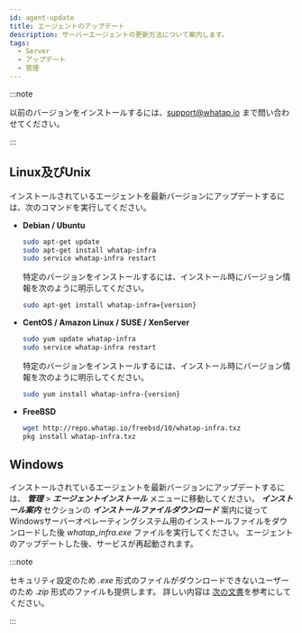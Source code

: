 ```yaml
---
id: agent-update
title: エージェントのアップデート
description: サーバーエージェントの更新方法について案内します。
tags:
  - Server
  - アップデート
  - 管理
---
```


:::note

以前のバージョンをインストールするには、support@whatap.io まで問い合わせてください。

:::

## Linux及びUnix

インストールされているエージェントを最新バージョンにアップデートするには、次のコマンドを実行してください。

-   **Debian / Ubuntu**

    ```bash title=SH
    sudo apt-get update
    sudo apt-get install whatap-infra
    sudo service whatap-infra restart
    ```

    特定のバージョンをインストールするには、インストール時にバージョン情報を次のように明示してください。

    ```bash
    sudo apt-get install whatap-infra={version}
    ```

-   **CentOS / Amazon Linux / SUSE / XenServer**

    ```bash title=SH
    sudo yum update whatap-infra
    sudo service whatap-infra restart
    ```

    特定のバージョンをインストールするには、インストール時にバージョン情報を次のように明示してください。

    ```bash
    sudo yum install whatap-infra-{version}
    ```

-   **FreeBSD**

    ```bash title=SH
    wget http://repo.whatap.io/freebsd/10/whatap-infra.txz
    pkg install whatap-infra.txz
    ```

## Windows

インストールされているエージェントを最新バージョンにアップデートするには、 **_管理_** > **_エージェントインストール_** メニューに移動してください。 **_インストール案内_** セクションの **_インストールファイルダウンロード_** 案内に従ってWindowsサーバーオペレーティングシステム用のインストールファイルをダウンロードした後 _whatap_infra.exe_ ファイルを実行してください。 エージェントのアップデートした後、サービスが再起動されます。

:::note

セキュリティ設定のため _.exe_ 形式のファイルがダウンロードできないユーザーのため _.zip_ 形式のファイルも提供します。 詳しい内容は [次の文書](../server/server-os/server-windows)を参考にしてください。

:::
